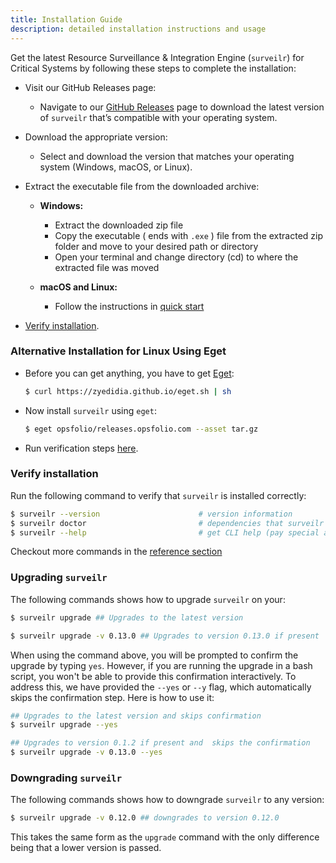```yaml
---
title: Installation Guide
description: detailed installation instructions and usage
---
```


Get the latest Resource Surveillance & Integration Engine (`surveilr`) for Critical Systems by following these steps to complete the installation:

- Visit our GitHub Releases page:

  - Navigate to our [GitHub Releases](https://github.com/opsfolio/releases.opsfolio.com/releases) page to download the latest version of `surveilr` that’s compatible with your operating system.

- Download the appropriate version:

  - Select and download the version that matches your operating system (Windows, macOS, or Linux).

- Extract the executable file from the downloaded archive:

  - **Windows:**

    - Extract the downloaded zip file
    - Copy the executable ( ends with `.exe` ) file from the extracted zip folder and move to your desired path or directory
    - Open your terminal and change directory (cd) to where the extracted file was moved

  - **macOS and Linux:**
    - Follow the instructions in [quick start](/docs/core/quick-start)

- [Verify installation](/docs/core/installation#verify-installation).

### Alternative Installation for Linux Using Eget

- Before you can get anything, you have to get [Eget](https://github.com/zyedidia/eget):

  ```bash
  $ curl https://zyedidia.github.io/eget.sh | sh
  ```

- Now install `surveilr` using `eget`:

  ```bash
  $ eget opsfolio/releases.opsfolio.com --asset tar.gz
  ```

- Run verification steps [here](/docs/core/installation#verify-installation).

### Verify installation

Run the following command to verify that `surveilr` is installed correctly:

```bash
$ surveilr --version                      # version information
$ surveilr doctor                         # dependencies that surveilr uses
$ surveilr --help                         # get CLI help (pay special attention to ENV var names)
```

Checkout more commands in the [reference section](/docs/core/cli/cli-commands)

### Upgrading `surveilr`

The following commands shows how to upgrade `surveilr` on your:

```bash
$ surveilr upgrade ## Upgrades to the latest version

$ surveilr upgrade -v 0.13.0 ## Upgrades to version 0.13.0 if present
```

When using the command above, you will be prompted to confirm the upgrade by typing `yes`. However, if you are running the upgrade in a bash script, you won't be able to provide this confirmation interactively. To address this, we have provided the `--yes` or `--y` flag, which automatically skips the confirmation step. Here is how to use it:

```bash
## Upgrades to the latest version and skips confirmation
$ surveilr upgrade --yes

## Upgrades to version 0.1.2 if present and  skips the confirmation
$ surveilr upgrade -v 0.13.0 --yes
```

### Downgrading `surveilr`

The following commands shows how to downgrade `surveilr` to any version:

```bash
$ surveilr upgrade -v 0.12.0 ## downgrades to version 0.12.0
```

This takes the same form as the `upgrade` command with the only difference being that a lower version is passed.
